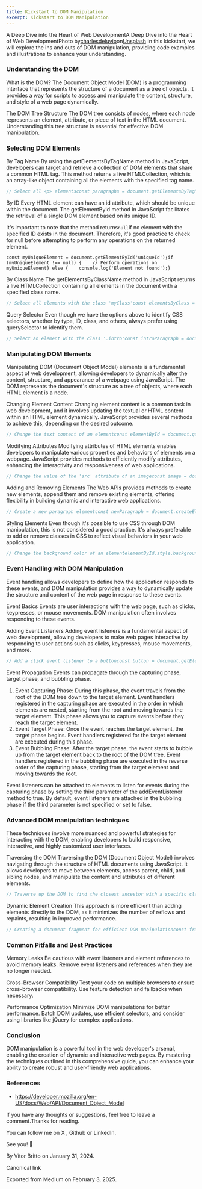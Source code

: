 ```yaml
---
title: Kickstart to DOM Manipulation
excerpt: Kickstart to DOM Manipulation
---
```


A Deep Dive into the Heart of Web DevelopmentA Deep Dive into the Heart of Web DevelopmentPhoto by[charlesdeluvio](https://unsplash.com/@charlesdeluvio?utm_source=medium&utm_medium=referral)on[Unsplash](https://unsplash.com?utm_source=medium&utm_medium=referral)
In this kickstart, we will explore the ins and outs of DOM manipulation, providing code examples and illustrations to enhance your understanding.

### Understanding the DOM

What is the DOM?
The Document Object Model (DOM) is a programming interface that represents the structure of a document as a tree of objects. It provides a way for scripts to access and manipulate the content, structure, and style of a web page dynamically.

The DOM Tree Structure
The DOM tree consists of nodes, where each node represents an element, attribute, or piece of text in the HTML document. Understanding this tree structure is essential for effective DOM manipulation.

### Selecting DOM Elements

By Tag Name
By using the getElementsByTagName method in JavaScript, developers can target and retrieve a collection of DOM elements that share a common HTML tag. This method returns a live HTMLCollection, which is an array-like object containing all the elements with the specified tag name.

```js
// Select all <p> elementsconst paragraphs = document.getElementsByTagName('p');
```

By ID
Every HTML element can have an id attribute, which should be unique within the document. The getElementById method in JavaScript facilitates the retrieval of a single DOM element based on its unique ID.

It's important to note that the method returns`null`if no element with the specified ID exists in the document. Therefore, it's good practice to check for null before attempting to perform any operations on the returned element.

```graf graf--pre graf-after--blockquote graf--preV2
const myUniqueElement = document.getElementById('uniqueId');if (myUniqueElement !== null) {    // Perform operations on myUniqueElement} else {    console.log('Element not found');}
```

By Class Name
The getElementsByClassName method in JavaScript returns a live HTMLCollection containing all elements in the document with a specified class name.

```js
// Select all elements with the class 'myClass'const elementsByClass = document.getElementsByClassName('myClass');
```

Query Selector
Even though we have the options above to identify CSS selectors, whether by type, ID, class, and others, always prefer using querySelector to identify them.

```js
// Select an element with the class '.intro'const introParagraph = document.querySelector('.intro');// Select all elements using the class selector '.selected'const introParagraph = document.querySelectorAll('.selected');
```

### Manipulating DOM Elements

Manipulating DOM (Document Object Model) elements is a fundamental aspect of web development, allowing developers to dynamically alter the content, structure, and appearance of a webpage using JavaScript. The DOM represents the document's structure as a tree of objects, where each HTML element is a node.

Changing Element Content
Changing element content is a common task in web development, and it involves updating the textual or HTML content within an HTML element dynamically. JavaScript provides several methods to achieve this, depending on the desired outcome.

```js
// Change the text content of an elementconst elementById = document.querySelector('#disclaimer');elementById.textContent = 'New Text Content';
```

Modifying Attributes
Modifying attributes of HTML elements enables developers to manipulate various properties and behaviors of elements on a webpage. JavaScript provides methods to efficiently modify attributes, enhancing the interactivity and responsiveness of web applications.

```js
// Change the value of the 'src' attribute of an imageconst image = document.querySelector('img');image.setAttribute('src', 'new-image.jpg');
```

Adding and Removing Elements
The Web APIs provides methods to create new elements, append them and remove existing elements, offering flexibility in building dynamic and interactive web applications.

```js
// Create a new paragraph elementconst newParagraph = document.createElement('p');// Append the new paragraph to the bodydocument.body.appendChild(newParagraph);// Remove an elementconst elementToRemove = document.getElementById('elementToRemove');elementToRemove.parentNode.removeChild(elementToRemove);
```

Styling Elements
Even though it's possible to use CSS through DOM manipulation, this is not considered a good practice. It's always preferable to add or remove classes in CSS to reflect visual behaviors in your web application.

```js
// Change the background color of an elementelementById.style.backgroundColor = 'lightblue';// Add a CSS class to an elementelementById.classList.add('highlight');
```

### Event Handling with DOM Manipulation

Event handling allows developers to define how the application responds to these events, and DOM manipulation provides a way to dynamically update the structure and content of the web page in response to these events.

Event Basics
Events are user interactions with the web page, such as clicks, keypresses, or mouse movements. DOM manipulation often involves responding to these events.

Adding Event Listeners
Adding event listeners is a fundamental aspect of web development, allowing developers to make web pages interactive by responding to user actions such as clicks, keypresses, mouse movements, and more.

```js
// Add a click event listener to a buttonconst button = document.getElementById('myButton');button.addEventListener('click', () => {  alert('Button clicked!');});
```

Event Propagation
Events can propagate through the capturing phase, target phase, and bubbling phase.

1. Event Capturing Phase: During this phase, the event travels from the root of the DOM tree down to the target element. Event handlers registered in the capturing phase are executed in the order in which elements are nested, starting from the root and moving towards the target element. This phase allows you to capture events before they reach the target element.
2. Event Target Phase: Once the event reaches the target element, the target phase begins. Event handlers registered for the target element are executed during this phase.
3. Event Bubbling Phase: After the target phase, the event starts to bubble up from the target element back to the root of the DOM tree. Event handlers registered in the bubbling phase are executed in the reverse order of the capturing phase, starting from the target element and moving towards the root.

Event listeners can be attached to elements to listen for events during the capturing phase by setting the third parameter of the addEventListener method to true. By default, event listeners are attached in the bubbling phase if the third parameter is not specified or set to false.

### Advanced DOM manipulation techniques

These techniques involve more nuanced and powerful strategies for interacting with the DOM, enabling developers to build responsive, interactive, and highly customized user interfaces.

Traversing the DOM
Traversing the DOM (Document Object Model) involves navigating through the structure of HTML documents using JavaScript. It allows developers to move between elements, access parent, child, and sibling nodes, and manipulate the content and attributes of different elements.

```js
// Traverse up the DOM to find the closest ancestor with a specific classconst closestParent = elementById.closest('.parentClass');
```

Dynamic Element Creation
This approach is more efficient than adding elements directly to the DOM, as it minimizes the number of reflows and repaints, resulting in improved performance.

```js
// Creating a document fragment for efficient DOM manipulationconst fragment = document.createDocumentFragment();// Appending Elements to the Fragmentconst divElement = document.createElement('div');const buttonElement = document.createElement('button');fragment.appendChild(divElement);fragment.appendChild(buttonElement);// Appending the Fragment to the DOMconst container = document.getElementById('containerId');container.appendChild(fragment);
```

### Common Pitfalls and Best Practices

Memory Leaks
Be cautious with event listeners and element references to avoid memory leaks. Remove event listeners and references when they are no longer needed.

Cross-Browser Compatibility
Test your code on multiple browsers to ensure cross-browser compatibility. Use feature detection and fallbacks when necessary.

Performance Optimization
Minimize DOM manipulations for better performance. Batch DOM updates, use efficient selectors, and consider using libraries like jQuery for complex applications.

### Conclusion

DOM manipulation is a powerful tool in the web developer's arsenal, enabling the creation of dynamic and interactive web pages. By mastering the techniques outlined in this comprehensive guide, you can enhance your ability to create robust and user-friendly web applications.

### References

- https://developer.mozilla.org/en-US/docs/Web/API/Document_Object_Model

If you have any thoughts or suggestions, feel free to leave a comment.Thanks for reading.

You can follow me on X , Github or LinkedIn.

See you! 👋

By Vitor Britto on January 31, 2024.

Canonical link

Exported from Medium on February 3, 2025.
